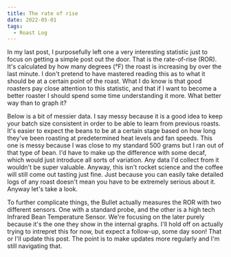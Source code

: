 ```yaml
---
title: The rate of rise
date: 2022-05-01
tags:
  - Roast Log
---
```



In my last post, I purposefully left one a very interesting statistic just to focus on getting a simple post out the door. That is the rate-of-rise (ROR). It's calculated by how many degrees (°F) the roast is increasing by over the last minute. I don't pretend to have mastered reading this as to what it should be at a certain point of the roast. What I do know is that good roasters pay close attention to this statistic, and that if I want to become a better roaster I should spend some time understanding it more. What better way than to graph it?

Below is a bit of messier data. I say messy because it is a good idea to keep your batch size consistent in order to be able to learn from previous roasts. It's easier to expect the beans to be at a certain stage based on how long they've been roasting at predetermined heat levels and fan speeds. This one is messy because I was close to my standard 500 grams but I ran out of that type of bean. I'd have to make up the difference with some decaf, which would just introduce all sorts of variation. Any data I'd collect from it wouldn't be super valuable. Anyway, this isn't rocket science and the coffee will still come out tasting just fine. Just because you can easily take detailed logs of any roast doesn't mean you have to be extremely serious about it. Anyway let's take a look.

<RateOfRise />

To further complicate things, the Bullet actually measures the ROR with two different sensors. One with a standard probe, and the other is a high tech Infrared Bean Temperature Sensor. We're focusing on the later purely because it's the one they show in the internal graphs. I'll hold off on actually trying to intrepret this for now, but expect a follow-up, some day soon! That or I'll update this post. The point is to make updates more regularly and I'm still navigating that.

